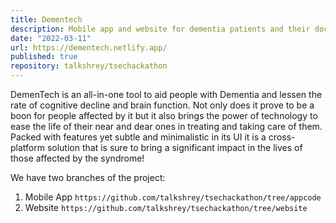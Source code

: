 ```yaml
---
title: Dementech
description: Mobile app and website for dementia patients and their doctors to track their health and progress.
date: "2022-03-11"
url: https://dementech.netlify.app/
published: true
repository: talkshrey/tsechackathon
---
```


DemenTech is an all-in-one tool to aid people with Dementia and lessen the rate of cognitive
decline and brain function. Not only does it prove to be a boon for people affected by it but
it also brings the power of technology to ease the life of their near and dear ones in treating
and taking care of them. Packed with features yet subtle and minimalistic in its UI it is a
cross-platform solution that is sure to bring a significant impact in the lives of those affected
by the syndrome!

We have two branches of the project:

1. Mobile App `https://github.com/talkshrey/tsechackathon/tree/appcode`
2. Website `https://github.com/talkshrey/tsechackathon/tree/website`
